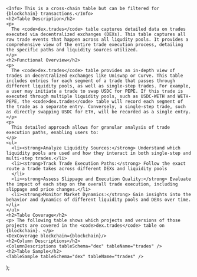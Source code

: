   <div>

    <Info> This is a cross-chain table but can be filtered for {blockchain} transactions.</Info>
    <h2>Table Description</h2>
    <p>
      The <code>dex.trades</code> table captures detailed data on trades executed via decentralized exchanges (DEXs). This table captures all raw trade events that happen across all liqudity pools. It provides a comprehensive view of the entire trade execution process, detailing the specific paths and liquidity sources utilized.
    </p>
    <h2>Functional Overview</h2>
    <p>
      The <code>dex.trades</code> table provides an in-depth view of trades on decentralized exchanges like Uniswap or Curve. This table includes entries for each segment of a trade that passes through different liquidity pools, as well as single-step trades. For example, a user may initiate a trade to swap USDC for PEPE. If this trade is executed through multiple liquidity pools, such as USDC-WETH and WETH-PEPE, the <code>dex.trades</code> table will record each segment of the trade as a separate entry. Conversely, a single-step trade, such as directly swapping USDC for ETH, will be recorded as a single entry. 
    </p>
    <p>
      This detailed approach allows for granular analysis of trade execution paths, enabling users to:
    </p>
    <ul>
      <li><strong>Analyze Liquidity Sources:</strong> Understand which liquidity pools are used and how they interact in both single-step and multi-step trades.</li>
      <li><strong>Track Trade Execution Paths:</strong> Follow the exact route a trade takes across different DEXs and liquidity pools
      </li>
      <li><strong>Assess Slippage and Execution Quality:</strong> Evaluate the impact of each step on the overall trade execution, including slippage and price changes.</li>
      <li><strong>Monitor Market Dynamics:</strong> Gain insights into the behavior and dynamics of different liquidity pools and DEXs over time.</li>
    </ul>
    <h2>Table Coverage</h2>
    <p> The following table shows which projects and versions of those projects are covered in the <code>dex.trades</code> table on {blockchain}. </p>
    <DexCoverage blockchain={blockchain}/>
    <h2>Column Descriptions</h2>
    <ColumnDescriptions tableSchema="dex" tableName="trades" />
    <h2>Table Sample</h2>
    <TableSample tableSchema="dex" tableName="trades" />
  </div>
);